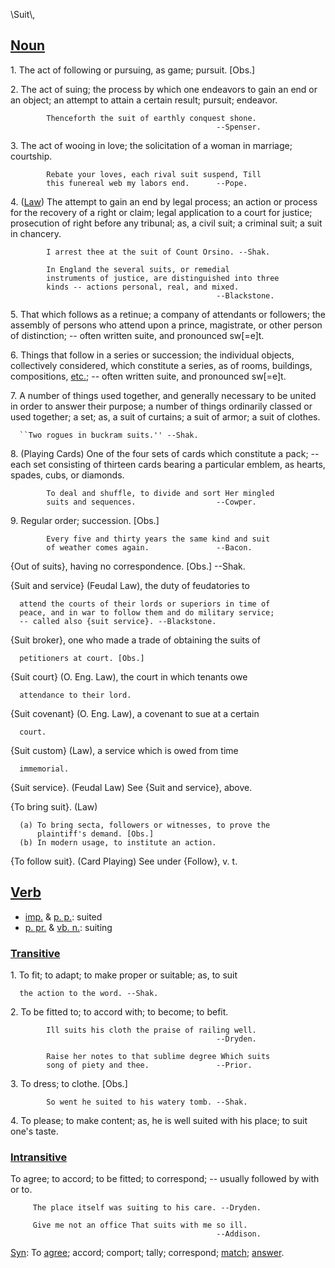 \Suit\,

==[[Noun]]==

1. The act of following or pursuing, as game; pursuit. [Obs.]

2. The act of suing; the process by which one endeavors to gain an end or an object; an attempt to attain a certain result; pursuit; endeavor.

         Thenceforth the suit of earthly conquest shone.
                                               --Spenser.

3. The act of wooing in love; the solicitation of a woman in marriage; courtship.

         Rebate your loves, each rival suit suspend, Till
         this funereal web my labors end.      --Pope.

4. ([[Law]]) The attempt to gain an end by legal process; an action or process for the recovery of a right or claim; legal application to a court for justice; prosecution of right before any tribunal; as, a civil suit; a criminal suit; a suit in chancery.

         I arrest thee at the suit of Count Orsino. --Shak.

         In England the several suits, or remedial
         instruments of justice, are distinguished into three
         kinds -- actions personal, real, and mixed.
                                               --Blackstone.

5. That which follows as a retinue; a company of attendants or followers; the assembly of persons who attend upon a prince, magistrate, or other person of distinction; --  often written suite, and pronounced sw[=e]t.

6. Things that follow in a series or succession; the individual objects, collectively considered, which  constitute a series, as of rooms, buildings, compositions, [[etc.]]; -- often written suite, and pronounced sw[=e]t.

7. A number of things used together, and generally necessary to be united in order to answer their purpose; a number of things ordinarily classed or used together; a set; as, a suit of curtains; a suit of armor; a suit of clothes.

   ``Two rogues in buckram suits.'' --Shak.

8. (Playing Cards) One of the four sets of cards which constitute a pack; -- each set consisting of thirteen cards bearing a particular emblem, as hearts, spades, cubs, or diamonds.

         To deal and shuffle, to divide and sort Her mingled
         suits and sequences.                  --Cowper.

9. Regular order; succession. [Obs.]

         Every five and thirty years the same kind and suit
         of weather comes again.               --Bacon.



{Out of suits}, having no correspondence. [Obs.] --Shak.

{Suit and service} (Feudal Law), the duty of feudatories to
   attend the courts of their lords or superiors in time of
   peace, and in war to follow them and do military service;
   -- called also {suit service}. --Blackstone.

{Suit broker}, one who made a trade of obtaining the suits of
   petitioners at court. [Obs.]

{Suit court} (O. Eng. Law), the court in which tenants owe
   attendance to their lord.

{Suit covenant} (O. Eng. Law), a covenant to sue at a certain
   court.

{Suit custom} (Law), a service which is owed from time
   immemorial.

{Suit service}. (Feudal Law) See {Suit and service}, above.


{To bring suit}. (Law)
   (a) To bring secta, followers or witnesses, to prove the
       plaintiff's demand. [Obs.]
   (b) In modern usage, to institute an action.

{To follow suit}. (Card Playing) See under {Follow}, v. t.

==[[Verb]]==
*[[imp.]] & [[p. p.]]: suited
*[[p. pr.]] & [[vb. n.]]: suiting

===[[Transitive]]===

1. To fit; to adapt; to make proper or suitable; as, to suit
   the action to the word. --Shak.

2. To be fitted to; to accord with; to become; to befit.

         Ill suits his cloth the praise of railing well.
                                               --Dryden.

         Raise her notes to that sublime degree Which suits
         song of piety and thee.               --Prior.

3. To dress; to clothe. [Obs.]

         So went he suited to his watery tomb. --Shak.

4. To please; to make content; as, he is well suited with his place; to suit one's taste.

===[[Intransitive]]===

To agree; to accord; to be fitted; to correspond; -- usually
followed by with or to.

      The place itself was suiting to his care. --Dryden.

      Give me not an office That suits with me so ill.
                                               --Addison.

[[Syn]]: To [[agree]]; accord; comport; tally; correspond; [[match]]; [[answer]].